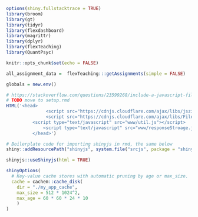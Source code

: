 ```r
options(shiny.fullstacktrace = TRUE)
library(broom)
library(gt)
library(tidyr)
library(flexdashboard)
library(magrittr)
library(dplyr)
library(flexTeaching)
library(QuantPsyc)

knitr::opts_chunk$set(echo = FALSE)

all_assignment_data =  flexTeaching:::getAssignments(simple = FALSE)

globals = new.env()
```
```r

# https://stackoverflow.com/questions/23599268/include-a-javascript-file-in-shiny-app
# TODO move to setup.rmd
HTML('<head>
               <script src="https://cdnjs.cloudflare.com/ajax/libs/jszip/3.6.0/jszip.js"></script>
               <script src="https://cdnjs.cloudflare.com/ajax/libs/FileSaver.js/1.3.8/FileSaver.js"></script>
          <script type="text/javascript" src="www/util.js"></script>
              <script type="text/javascript" src="www/responseStroage.js"></script>
          </head>')

```

```r
# Boilerplate code for importing shinyjs in rmd, the same below
shiny::addResourcePath("shinyjs", system.file("srcjs", package = "shinyjs"))
```
```r
shinyjs::useShinyjs(html = TRUE)

```
<script src="shinyjs/inject.js"></script>

```r
shinyOptions(
  # Key-value cache stores with automatic pruning by age or max_size.
  cache = cachem::cache_disk(
    dir = "./my_app_cache",
    max_size = 512 * 1024^2,
    max_age = 60 * 60 * 24 * 10
    )
)
```

<!-- Include Quill stylesheet -->
<link href="https://cdn.quilljs.com/1.3.6/quill.snow.css" rel="stylesheet">

<!-- Include the Quill library -->
<script src="https://cdn.quilljs.com/1.3.6/quill.js"></script>

<!-- Include the KaTex library For Formula Display in Quill -->
<link rel="stylesheet" href="https://cdn.jsdelivr.net/npm/katex@0.13.11/dist/katex.min.css" integrity="sha384-Um5gpz1odJg5Z4HAmzPtgZKdTBHZdw8S29IecapCSB31ligYPhHQZMIlWLYQGVoc" crossorigin="anonymous">

<!-- The loading of KaTeX is deferred to speed up page rendering -->
<script defer src="https://cdn.jsdelivr.net/npm/katex@0.13.11/dist/katex.min.js" integrity="sha384-YNHdsYkH6gMx9y3mRkmcJ2mFUjTd0qNQQvY9VYZgQd7DcN7env35GzlmFaZ23JGp" crossorigin="anonymous"></script>

<!-- To automatically render math in text elements, include the auto-render extension: -->
<script defer src="https://cdn.jsdelivr.net/npm/katex@0.13.11/dist/contrib/auto-render.min.js" integrity="sha384-vZTG03m+2yp6N6BNi5iM4rW4oIwk5DfcNdFfxkk9ZWpDriOkXX8voJBFrAO7MpVl" crossorigin="anonymous" onload="renderMathInElement(document.body);"></script>